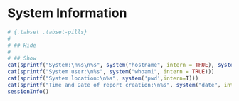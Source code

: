 # System Information 
```r
# {.tabset .tabset-pills} 
# 
# ## Hide
# 
# ## Show
cat(sprintf("System:\n%s\n%s", system("hostname", intern = TRUE), system("uname -srv", intern = TRUE)))
cat(sprintf("System user:\n%s", system("whoami", intern = TRUE)))
cat(sprintf("System location:\n%s", system('pwd',intern=T)))
cat(sprintf("Time and Date of report creation:\n%s", system("date", intern = TRUE)))
sessionInfo()
```
